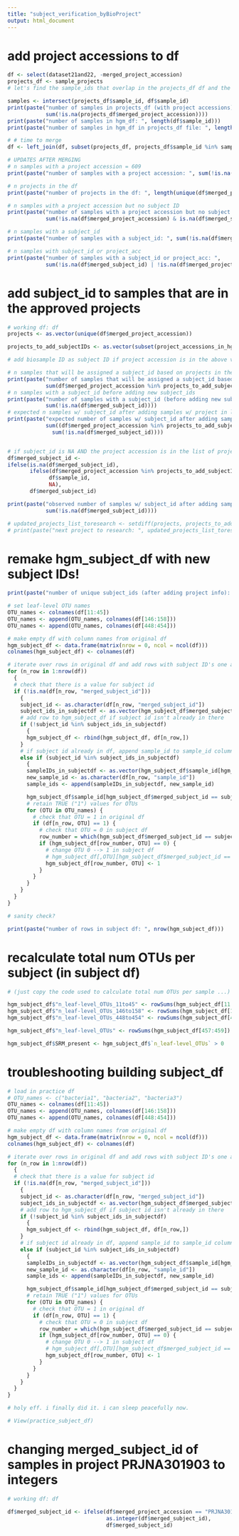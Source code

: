```yaml
---
title: "subject_verification_byBioProject"
output: html_document
---
```

# add project accessions to df
```r
df <- select(dataset21and22, -merged_project_accession)
projects_df <- sample_projects
# let's find the sample_ids that overlap in the projects_df df and the df and merge the two dfs

samples <- intersect(projects_df$sample_id, df$sample_id)
print(paste("number of samples in projects_df (with project accessions): ",
            sum(!is.na(projects_df$merged_project_accession))))
print(paste("number of samples in hgm_df: ", length(df$sample_id)))
print(paste("number of samples in hgm_df in projects_df file: ", length(samples)))

# # time to merge
df <- left_join(df, subset(projects_df, projects_df$sample_id %in% samples), by = "sample_id")

# UPDATES AFTER MERGING
# n samples with a project accession = 609
print(paste("number of samples with a project accession: ", sum(!is.na(df$merged_project_accession))))

# n projects in the df
print(paste("number of projects in the df: ", length(unique(df$merged_project_accession))))

# n samples with a project accession but no subject ID
print(paste("number of samples with a project accession but no subject id: ", 
            sum(!is.na(df$merged_project_accession) & is.na(df$merged_subject_id))))

# n samples with a subject_id
print(paste("number of samples with a subject_id: ", sum(!is.na(df$merged_subject_id))))

# n samples with subject_id or project_acc
print(paste("number of samples with a subject_id or project_acc: ", 
            sum(!is.na(df$merged_subject_id) | !is.na(df$merged_project_accession))))

```

# add subject_id to samples that are in the approved projects
```r
# working df: df
projects <- as.vector(unique(df$merged_project_accession))

projects_to_add_subjectIDs <- as.vector(subset(project_accessions_in_hgm_df$project_accession, project_accessions_in_hgm_df$`treat samples as subjects?` == "yes"))

# add biosample ID as subject ID if project accession is in the above vector^

# n samples that will be assigned a subject_id based on projects in the list
print(paste("number of samples that will be assigned a subject_id based if they are in the projects list: ",
            sum(df$merged_project_accession %in% projects_to_add_subjectIDs)))
# n samples with a subject_id before adding new subject_ids
print(paste("number of samples with a subject_id (before adding new subject IDs): ",
            sum(!is.na(df$merged_subject_id))))
# expected n samples w/ subject_id after adding samples w/ project in list
print(paste("expected number of samples w/ subject_id after adding samples w/ project in list: ", 
            sum((df$merged_project_accession %in% projects_to_add_subjectIDs) & is.na(df$merged_subject_id)) +
              sum(!is.na(df$merged_subject_id))))


# if subject_id is NA AND the project accession is in the list of projects to add, assigned the sample_id as the subject_id
df$merged_subject_id <-
ifelse(is.na(df$merged_subject_id),
       ifelse(df$merged_project_accession %in% projects_to_add_subjectIDs,
             df$sample_id,
             NA),
       df$merged_subject_id)

print(paste("observed number of samples w/ subject_id after adding samples w/ project in list: ",
            sum(!is.na(df$merged_subject_id))))

# updated_projects_list_toresearch <- setdiff(projects, projects_to_add_subjectIDs)
# print(paste("next project to research: ", updated_projects_list_toresearch[1]))
```

# remake hgm_subject_df with new subject IDs!
```r
print(paste("number of unique subject_ids (after adding project info): ", length(unique(df$merged_subject_id))))

# set leaf-level OTU names
OTU_names <- colnames(df[11:45])
OTU_names <- append(OTU_names, colnames(df[146:158]))
OTU_names <- append(OTU_names, colnames(df[448:454]))

# make empty df with column names from original df
hgm_subject_df <- data.frame(matrix(nrow = 0, ncol = ncol(df)))
colnames(hgm_subject_df) <- colnames(df)

# iterate over rows in original df and add rows with subject ID's one at a time
for (n_row in 1:nrow(df)) 
  {
  # check that there is a value for subject id
  if (!is.na(df[n_row, "merged_subject_id"])) 
    {
    subject_id <- as.character(df[n_row, "merged_subject_id"])
    subject_ids_in_subjectdf <- as.vector(hgm_subject_df$merged_subject_id)
    # add row to hgm_subject_df if subject id isn't already in there
    if (!subject_id %in% subject_ids_in_subjectdf)
      {
      hgm_subject_df <- rbind(hgm_subject_df, df[n_row,])
    }
    # if subject id already in df, append sample_id to sample_id column and iterate over OTU names (retain TRUE)
    else if (subject_id %in% subject_ids_in_subjectdf)
      {
      sampleIDs_in_subjectdf <- as.vector(hgm_subject_df$sample_id[hgm_subject_df$merged_subject_id == subject_id])
      new_sample_id <- as.character(df[n_row, "sample_id"])
      sample_ids <- append(sampleIDs_in_subjectdf, new_sample_id)

      hgm_subject_df$sample_id[hgm_subject_df$merged_subject_id == subject_id] <- toString(sample_ids)
      # retain TRUE ("1") values for OTUs
      for (OTU in OTU_names) {
        # check that OTU = 1 in original df
        if (df[n_row, OTU] == 1) {
          # check that OTU = 0 in subject df
          row_number = which(hgm_subject_df$merged_subject_id == subject_id)
          if (hgm_subject_df[row_number, OTU] == 0) {
            # change OTU 0 --> 1 in subject df
            # hgm_subject_df[,OTU][hgm_subject_df$merged_subject_id == df[n_row, "merged_subject_id"]] <- 1
            hgm_subject_df[row_number, OTU] <- 1
          }
        }
      }
    }
  }
}

# sanity check?

print(paste("number of rows in subject df: ", nrow(hgm_subject_df)))

```

# recalculate total num OTUs per subject (in subject df)
```r
# (just copy the code used to calculate total num OTUs per sample ...)

hgm_subject_df$"n_leaf-level_OTUs_11to45" <- rowSums(hgm_subject_df[11:45])
hgm_subject_df$"n_leaf-level_OTUs_146to158" <- rowSums(hgm_subject_df[146:158])
hgm_subject_df$"n_leaf-level_OTUs_448to454" <- rowSums(hgm_subject_df[448:454])

hgm_subject_df$"n_leaf-level_OTUs" <- rowSums(hgm_subject_df[457:459])

hgm_subject_df$SRM_present <- hgm_subject_df$`n_leaf-level_OTUs` > 0
```

# troubleshooting building subject_df
```r
# load in practice df 
# OTU_names <- c("bacteria1", "bacteria2", "bacteria3")
OTU_names <- colnames(df[11:45])
OTU_names <- append(OTU_names, colnames(df[146:158]))
OTU_names <- append(OTU_names, colnames(df[448:454]))

# make empty df with column names from original df
hgm_subject_df <- data.frame(matrix(nrow = 0, ncol = ncol(df)))
colnames(hgm_subject_df) <- colnames(df)

# iterate over rows in original df and add rows with subject ID's one at a time
for (n_row in 1:nrow(df)) 
  {
  # check that there is a value for subject id
  if (!is.na(df[n_row, "merged_subject_id"])) 
    {
    subject_id <- as.character(df[n_row, "merged_subject_id"])
    subject_ids_in_subjectdf <- as.vector(hgm_subject_df$merged_subject_id)
    # add row to hgm_subject_df if subject id isn't already in there
    if (!subject_id %in% subject_ids_in_subjectdf)
      {
      hgm_subject_df <- rbind(hgm_subject_df, df[n_row,])
    }
    # if subject id already in df, append sample_id to sample_id column and iterate over OTU names (retain TRUE)
    else if (subject_id %in% subject_ids_in_subjectdf)
      {
      sampleIDs_in_subjectdf <- as.vector(hgm_subject_df$sample_id[hgm_subject_df$merged_subject_id == subject_id])
      new_sample_id <- as.character(df[n_row, "sample_id"])
      sample_ids <- append(sampleIDs_in_subjectdf, new_sample_id)

      hgm_subject_df$sample_id[hgm_subject_df$merged_subject_id == subject_id] <- toString(sample_ids)
      # retain TRUE ("1") values for OTUs
      for (OTU in OTU_names) {
        # check that OTU = 1 in original df
        if (df[n_row, OTU] == 1) {
          # check that OTU = 0 in subject df
          row_number = which(hgm_subject_df$merged_subject_id == subject_id)
          if (hgm_subject_df[row_number, OTU] == 0) {
            # change OTU 0 --> 1 in subject df
            # hgm_subject_df[,OTU][hgm_subject_df$merged_subject_id == df[n_row, "merged_subject_id"]] <- 1
            hgm_subject_df[row_number, OTU] <- 1
          }
        }
      }
    }
  }
}

# holy eff. i finally did it. i can sleep peacefully now.

# View(practice_subject_df)
```

# changing merged_subject_id of samples in project PRJNA301903 to integers 
```r
# working df: df

df$merged_subject_id <- ifelse(df$merged_project_accession == "PRJNA301903",
                               as.integer(df$merged_subject_id),
                               df$merged_subject_id)

```

